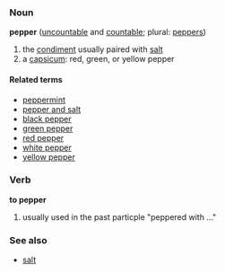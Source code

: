 ===Noun===
'''pepper''' ([[uncountable]] and [[countable]]; plural: [[peppers]])

<!-- not real defs - just to show senses -->
# the [[condiment]] usually paired with [[salt]]
# a [[capsicum]]: red, green, or yellow pepper

====Related terms====
*[[peppermint]]
*[[pepper and salt]]
*[[black pepper]]
*[[green pepper]]
*[[red pepper]]
*[[white pepper]]
*[[yellow pepper]]

===Verb===
'''to pepper'''

<!-- not real defs - just to show senses -->
# usually used in the past particple "peppered with ..."

===See also===
*[[salt]]